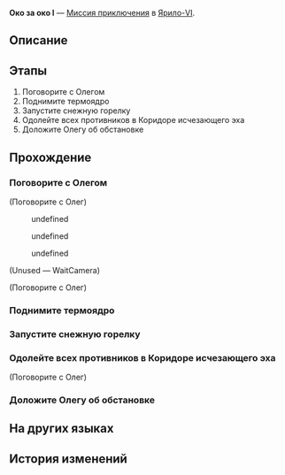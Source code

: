 {{Дополнить|Диалоги.}}
{{Миссия Инфобокс
|id              = 4071320
|Название        = 
|Изображение     = Миссия Освоения Око за око I.png
|Тип             = Миссия приключения
|События         = 
|Глава           = 
|Условия         = 
|Персонажи       = Олег; Первопроходец
|СтартЛокация    = [[Ярило-VI]] — [[Коридор исчезающего эха]]
|Локации         = Коридор исчезающего эха
|Предыдущая      = 
|Следующая       = 
|Награды         = 
}}
'''Око за око I''' — [[Миссия приключения]] в [[Ярило-VI]].

==Описание==
{{Описание|<!--официальное описание из Перекрёстка судеб-->}}

==Этапы==
# Поговорите с Олегом
# Поднимите термоядро
# Запустите снежную горелку
# Одолейте всех противников в Коридоре исчезающего эха
# Доложите Олегу об обстановке

==Прохождение==
{{Дополнить}}


===Поговорите с Олегом===
{{Описание миссии|локация=Коридор исчезающего эха|По приглашению Олега вы отправляетесь в Коридор исчезающего эха, чтобы принять участие в боевой операции по зачистке территории от монстров Фрагментума.<br />Поговорите с Олегом, чтобы узнать о текущей ситуации на поле боя.}}
{{Диалог Начало}}

;(Поговорите с Олег)
<!--Unknown TalkSentence: 407132001-->
<!--Unknown TalkSentence: 407132002-->
:{{Диалог|Стрелка}} undefined
:{{Диалог|Стрелка}} undefined
:{{Диалог|Стрелка}} undefined
<!--Unknown TalkSentence: 407132004-->
<!--Unknown TalkSentence: 407132009-->
<!--Unknown TalkSentence: 407132010-->
<!--Unknown TalkSentence: 407132011-->
<!--Unknown TalkSentence: 407132012-->
;(Unused &mdash; WaitCamera)


;(Поговорите с Олег)
<!--Unknown TalkSentence: 407132020-->
<!--Unknown TalkSentence: 407132021-->
{{Диалог Конец}}

===Поднимите термоядро===
{{Описание миссии|локация=Коридор исчезающего эха|Технологический отдел Среброгривых Стражей изобрёл вспомогательное боевое устройство под названием «снежная горелка».<br />Поднимите термоядро с земли и узнайте, что делать дальше.}}
{{Диалог Начало}}

{{Диалог Конец}}

===Запустите снежную горелку===
{{Описание миссии|локация=Коридор исчезающего эха|Технологический отдел Среброгривых Стражей изобрёл вспомогательное боевое устройство под названием «снежная горелка».<br />Поместите термоядро на основание горелки и активируйте устройство.}}
{{Диалог Начало}}

{{Диалог Конец}}

===Одолейте всех противников в Коридоре исчезающего эха===
{{Описание миссии|локация=Коридор исчезающего эха|Зачистите Коридор исчезающего эха от монстров Фрагментума}}
{{Диалог Начало}}


;(Поговорите с Олег)
<!--Unknown TalkSentence: 407132025-->
<!--Unknown TalkSentence: 407132026-->
<!--Unknown TalkSentence: 407132027-->
<!--Unknown TalkSentence: 407132028-->
<!--Unknown TalkSentence: 407132029-->
{{Диалог Конец}}

===Доложите Олегу об обстановке===
{{Описание миссии|локация=Коридор исчезающего эха|Вы очистили Коридор исчезающего эха от всех угроз.<br />Теперь сообщите Олегу о результатах.}}
{{Диалог Начало}}
{{Диалог Конец}}

==На других языках==
{{На других языках
|en   = An Eye for an Eye (I)
|zhs  = 以眼还眼•其一
|zht  = 以眼還眼•其一
|ja   = 目には目を・その1
|ko   = 눈에는 눈•1
|es   = Ojo por ojo I
|fr   = Œil pour œil (I)
|ru   = Око за око I
|th   = ตาต่อตาฟันต่อฟัน 1
|vi   = Ăn Miếng Trả Miếng-1
|de   = Auge um Auge (Teil 1)
|id   = Mata Ganti Mata (1)
|pt   = Olho Por Olho (I)
}}

==История изменений==
{{История изменений|2.7}}
